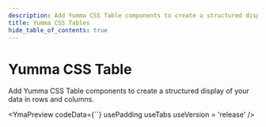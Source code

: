 ```yaml
---
description: Add Yumma CSS Table components to create a structured display of your data in rows and columns.
title: Yumma CSS Tables
hide_table_of_contents: true
---
```



# Yumma CSS Table

Add Yumma CSS Table components to create a structured display of your data in rows and columns.

<YmaPreview
  codeData={``}
  usePadding
  useTabs
  useVersion = 'release'
/>